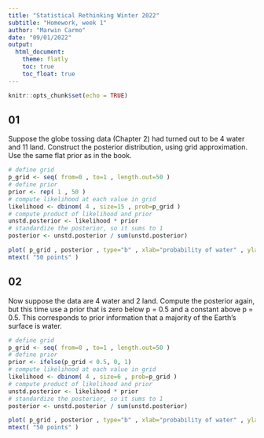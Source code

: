 ```yaml
---
title: "Statistical Rethinking Winter 2022"
subtitle: "Homework, week 1"
author: "Marwin Carmo"
date: "09/01/2022"
output: 
  html_document:
    theme: flatly
    toc: true
    toc_float: true
---
```


```r
knitr::opts_chunk$set(echo = TRUE)
```

## 01
Suppose the globe tossing data (Chapter 2) had turned out to be 4 water and 11 land. Construct the posterior distribution, using grid approximation. Use the same flat prior as in the book.

```r
# define grid 
p_grid <- seq( from=0 , to=1 , length.out=50 )
# define prior 
prior <- rep( 1 , 50 )
# compute likelihood at each value in grid 
likelihood <- dbinom( 4 , size=15 , prob=p_grid )
# compute product of likelihood and prior 
unstd.posterior <- likelihood * prior
# standardize the posterior, so it sums to 1 
posterior <- unstd.posterior / sum(unstd.posterior)
```

```r
plot( p_grid , posterior , type="b" , xlab="probability of water" , ylab="posterior probability" )
mtext( "50 points" )
```

## 02

Now suppose the data are 4 water and 2 land. Compute the posterior again, but this time use a prior that is zero below p = 0.5 and a constant above p = 0.5. This corresponds to prior information that a majority of the Earth’s surface is water.

```r
# define grid 
p_grid <- seq( from=0 , to=1 , length.out=50 )
# define prior 
prior <- ifelse(p_grid < 0.5, 0, 1)
# compute likelihood at each value in grid 
likelihood <- dbinom( 4 , size=6 , prob=p_grid )
# compute product of likelihood and prior 
unstd.posterior <- likelihood * prior
# standardize the posterior, so it sums to 1 
posterior <- unstd.posterior / sum(unstd.posterior)

plot( p_grid , posterior , type="b" , xlab="probability of water" , ylab="posterior probability" )
mtext( "50 points" )
```

